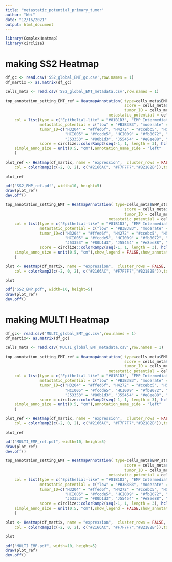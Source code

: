 ```yaml
---
title: "metastatic_potential_primary_tumor"
author: "Wei"
date: "12/16/2021"
output: html_document
---
```

```r
library(ComplexHeatmap)
library(circlize)
```

# making SS2 Heatmap
```r
df_gc <- read.csv('SS2_global_EMT_gc.csv',row.names = 1)
df_martix <- as.matrix(df_gc)
```

```r
cells_meta <- read.csv('SS2_global_EMT_metadata.csv',row.names = 1)
```

```r
top_annotation_setting_EMT_ref = HeatmapAnnotation( type=cells_meta$EMP_stage, 
                                                    score = cells_meta$EMP_score,
                                                    tumor_ID = cells_meta$Tumor_ID, 
                                             metastatic_potential = cells_meta$metastatic_potential_group,
    col = list(type = c("Epithelial-like" = "#81B1D3", "EMP Intermediate" = "#BC80B7", "Mesenchymal-like" = "#F47F72"), rs = c("TNBC" = "#02818a", "ER+" = "#810f7c"), 
               metastatic_potential = c("low" = "#B3B3B3", "moderate" = "#666666", "high" = "#191919", "all" = "#ffffff"),
               tumor_ID=c("H3204" = "#ffed6f", "H4272" = "#ccebc5", "H5097" = "#bc80bd", "H5471" = "#b3de69", "HCI001" = "#fdb462", 
                          "HCI005" = "#fccde5", "HCI009" = "#fb8072", "HCI010" = "#1598cc", "HCI011" = "#bebada", "J2036" = "#8dd3c7", 
                          "J53353" = "#80b1d3", "J55454" = "#e8ee88", "global" = "black", "HCI002" = "#d9d9d9"),
               score = circlize::colorRamp2(seq(-1, 1, length = 3), hcl.colors(3,"Inferno"))),border = TRUE,gap = unit(3, "points"),
    simple_anno_size = unit(0.5, "cm"),annotation_name_side = "left"
    )
```

```r
plot_ref <- Heatmap(df_martix, name = "expression",  cluster_rows = FALSE, cluster_columns = FALSE,show_column_names = FALSE,column_dend_reorder = FALSE,show_column_dend = FALSE,cluster_column_slices = FALSE, show_row_names = FALSE,
    col = colorRamp2(c(-2, 0, 2), c("#2166AC", "#F7F7F7","#B2182B")),top_annotation = top_annotation_setting_EMT_ref,column_split = factor(cells_meta$EMP_stage, levels = c("Epithelial-like", "EMP Intermediate", "Mesenchymal-like"))) 
```

```r
plot_ref
```

```r
pdf("SS2_EMP_ref.pdf", width=10, height=5)
draw(plot_ref)
dev.off()
```

```r
top_annotation_setting_EMT = HeatmapAnnotation( type=cells_meta$EMP_stage, 
                                                    score = cells_meta$EMP_score,
                                                    tumor_ID = cells_meta$Tumor_ID, 
                                             metastatic_potential = cells_meta$metastatic_potential_group,
    col = list(type = c("Epithelial-like" = "#81B1D3", "EMP Intermediate" = "#BC80B7", "Mesenchymal-like" = "#F47F72"), rs = c("TNBC" = "#02818a", "ER+" = "#810f7c"), 
               metastatic_potential = c("low" = "#B3B3B3", "moderate" = "#666666", "high" = "#191919", "all" = "#ffffff"),
               tumor_ID=c("H3204" = "#ffed6f", "H4272" = "#ccebc5", "H5097" = "#bc80bd", "H5471" = "#b3de69", "HCI001" = "#fdb462", 
                          "HCI005" = "#fccde5", "HCI009" = "#fb8072", "HCI010" = "#1598cc", "HCI011" = "#bebada", "J2036" = "#8dd3c7", 
                          "J53353" = "#80b1d3", "J55454" = "#e8ee88", "global" = "black", "HCI002" = "#d9d9d9"),
               score = circlize::colorRamp2(seq(-1, 1, length = 3), hcl.colors(3,"Inferno"))),border = TRUE,gap = unit(3, "points"),
    simple_anno_size = unit(0.5, "cm"),show_legend = FALSE,show_annotation_name = FALSE
    )
```

```r
plot <- Heatmap(df_martix, name = "expression",  cluster_rows = FALSE, cluster_columns = FALSE,show_column_names = FALSE,column_dend_reorder = FALSE,show_column_dend = FALSE,cluster_column_slices = FALSE, show_row_names = FALSE,column_title = NULL,show_heatmap_legend = FALSE,
    col = colorRamp2(c(-2, 0, 2), c("#2166AC", "#F7F7F7","#B2182B")),top_annotation = top_annotation_setting_EMT,column_split = factor(cells_meta$EMP_stage, levels = c("Epithelial-like", "EMP Intermediate", "Mesenchymal-like"))) 
```

```r
plot
```

```r
pdf("SS2_EMP.pdf", width=10, height=5)
draw(plot_ref)
dev.off()
```







# making MULTI Heatmap
```r
df_gc<- read.csv('MULTI_global_EMT_gc.csv',row.names = 1)
df_martix<- as.matrix(df_gc)
```

```r
cells_meta <- read.csv('MULTI_global_EMT_metadata.csv',row.names = 1)
```

```r
top_annotation_setting_EMT_ref = HeatmapAnnotation( type=cells_meta$EMP_stage, 
                                                    score = cells_meta$EMP_score,
                                                    tumor_ID = cells_meta$Tumor_ID, 
                                             metastatic_potential = cells_meta$metastatic_potential_group,
    col = list(type = c("Epithelial-like" = "#81B1D3", "EMP Intermediate" = "#BC80B7", "Mesenchymal-like" = "#F47F72"), rs = c("TNBC" = "#02818a", "ER+" = "#810f7c"), 
               metastatic_potential = c("low" = "#B3B3B3", "moderate" = "#666666", "high" = "#191919", "all" = "#ffffff"),
               tumor_ID=c("H3204" = "#ffed6f", "H4272" = "#ccebc5", "H5097" = "#bc80bd", "H5471" = "#b3de69", "HCI001" = "#fdb462", 
                          "HCI005" = "#fccde5", "HCI009" = "#fb8072", "HCI010" = "#1598cc", "HCI011" = "#bebada", "J2036" = "#8dd3c7", 
                          "J53353" = "#80b1d3", "J55454" = "#e8ee88", "global" = "black", "HCI002" = "#d9d9d9"),
               score = circlize::colorRamp2(seq(-1, 1, length = 3), hcl.colors(3,"Inferno"))),border = TRUE,gap = unit(3, "points"),
    simple_anno_size = unit(0.5, "cm"),annotation_name_side = "left"
    )
```

```r
plot_ref <- Heatmap(df_martix, name = "expression",  cluster_rows = FALSE, cluster_columns = FALSE,show_column_names = FALSE,column_dend_reorder = FALSE,show_column_dend = FALSE,cluster_column_slices = FALSE, show_row_names = FALSE,
    col = colorRamp2(c(-2, 0, 2), c("#2166AC", "#F7F7F7","#B2182B")),top_annotation = top_annotation_setting_EMT_ref,column_split = factor(cells_meta$EMP_stage, levels = c("Epithelial-like", "EMP Intermediate", "Mesenchymal-like"))) 
```

```r
plot_ref
```

```r
pdf("MULTI_EMP_ref.pdf", width=10, height=5)
draw(plot_ref)
dev.off()
```

```r
top_annotation_setting_EMT = HeatmapAnnotation( type=cells_meta$EMP_stage, 
                                                    score = cells_meta$EMP_score,
                                                    tumor_ID = cells_meta$Tumor_ID, 
                                             metastatic_potential = cells_meta$metastatic_potential_group,
    col = list(type = c("Epithelial-like" = "#81B1D3", "EMP Intermediate" = "#BC80B7", "Mesenchymal-like" = "#F47F72"), rs = c("TNBC" = "#02818a", "ER+" = "#810f7c"), 
               metastatic_potential = c("low" = "#B3B3B3", "moderate" = "#666666", "high" = "#191919", "all" = "#ffffff"),
               tumor_ID=c("H3204" = "#ffed6f", "H4272" = "#ccebc5", "H5097" = "#bc80bd", "H5471" = "#b3de69", "HCI001" = "#fdb462", 
                          "HCI005" = "#fccde5", "HCI009" = "#fb8072", "HCI010" = "#1598cc", "HCI011" = "#bebada", "J2036" = "#8dd3c7", 
                          "J53353" = "#80b1d3", "J55454" = "#e8ee88", "global" = "black", "HCI002" = "#d9d9d9"),
               score = circlize::colorRamp2(seq(-1, 1, length = 3), hcl.colors(3,"Inferno"))),border = TRUE,gap = unit(3, "points"),
    simple_anno_size = unit(0.5, "cm"),show_legend = FALSE,show_annotation_name = FALSE
    )
```

```r
plot <- Heatmap(df_martix, name = "expression",  cluster_rows = FALSE, cluster_columns = FALSE,show_column_names = FALSE,column_dend_reorder = FALSE,show_column_dend = FALSE,cluster_column_slices = FALSE, show_row_names = FALSE,column_title = NULL,show_heatmap_legend = FALSE,
    col = colorRamp2(c(-2, 0, 2), c("#2166AC", "#F7F7F7","#B2182B")),top_annotation = top_annotation_setting_EMT,column_split = factor(cells_meta$EMP_stage, levels = c("Epithelial-like", "EMP Intermediate", "Mesenchymal-like"))) 
```


```r
plot
```


```r
pdf("MULTI_EMP.pdf", width=10, height=5)
draw(plot_ref)
dev.off()
```

